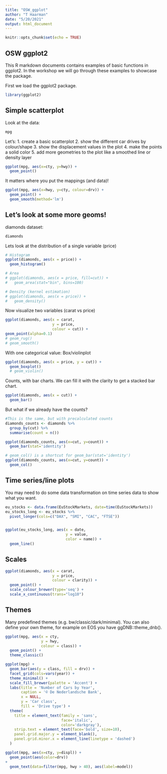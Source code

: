 ```yaml
---
title: "OSW_ggplot"
author: "T Haarman"
date: "5/20/2021"
output: html_document
---
```


```r
knitr::opts_chunk$set(echo = TRUE)
```

## OSW ggplot2

This R markdown documents contains examples of basic functions in ggplot2. In the workshop we will go through these examples to showcase the package. 

First we load the ggplot2 package.

```r
library(ggplot2)
```



## Simple scatterplot

Look at the data:

```r
mpg
```

Let's:
  1. create a basic scatterplot
  2. show the different car drives by colour/shape
  3. show the displacement values in the plot
  4. make the points a solid color
  5. add more geometries to the plot like a smoothed line or density layer

```r
ggplot(mpg, aes(x=cty, y=hwy)) +
  geom_point()

```

It matters where you put the mappings (and data)!

```r
ggplot(mpg, aes(x=hwy, y=cty, colour=drv)) +
  geom_point() +
  geom_smooth(method='lm')
```



## Let's look at some more geoms!

diamonds dataset:
```r
diamonds
```


Lets look at the distribution of a single variable (price)
```r
# Histogram
ggplot(diamonds, aes(x = price)) +
  geom_histogram()

# Area
# ggplot(diamonds, aes(x = price, fill=cut)) +
#   geom_area(stat="bin", bins=100)

# Density (kernel estimation)
# ggplot(diamonds, aes(x = price)) +
#   geom_density()

```




Now visualize two variables (carat vs price)
```r
ggplot(diamonds, aes(x = carat, 
                     y = price, 
                     colour = cut)) +
geom_point(alpha=0.1)  
# geom_rug() 
# geom_smooth()

```

With one categorical value: Box/violinplot
```r

ggplot(diamonds, aes(x = price, y = cut)) +
  geom_boxplot()
  # geom_violin()
```

Counts, with bar charts. We can fill it with the clarity to get a stacked bar chart.

```r
ggplot(diamonds, aes(x = cut)) +
  geom_bar()
```

But what if we already have the counts?
```r
#This is the same, but with precalculated counts
diamonds_counts <- diamonds %>% 
  group_by(cut) %>% 
  summarise(count = n())

ggplot(diamonds_counts, aes(x=cut, y=count)) +
  geom_bar(stat='identity')

# geom_col() is a shortcut for geom_bar(stat='identity')
ggplot(diamonds_counts, aes(x=cut, y=count)) +
  geom_col()

```

## Time series/line plots

You may need to do some data transformation on time series data to show what you want.
```r
eu_stocks <- data.frame(EuStockMarkets, date=time(EuStockMarkets))
eu_stocks_long <- eu_stocks %>% 
  pivot_longer(cols=c("DAX", "SMI", "CAC", "FTSE"))


ggplot(eu_stocks_long, aes(x = date, 
                           y = value,
                           color = name)) +
  geom_line()
```



## Scales
```r
ggplot(diamonds, aes(x = carat, 
                     y = price, 
                     colour = clarity)) +
  geom_point() +
  scale_colour_brewer(type='seq') +
  scale_x_continuous(trans="log10")

```


## Themes
Many predefined themes (e.g. bw/classic/dark/minimal). You can also define your own theme, for example on EOS you have ggDNB::theme_dnb().
```r
ggplot(mpg, aes(x = cty, 
                y = hwy, 
                colour = class)) +
  geom_point() +
  theme_classic()
```

```r
ggplot(mpg) + 
  geom_bar(aes(y = class, fill = drv)) +
  facet_grid(cols=vars(year)) +
  theme_minimal() +
  scale_fill_brewer(palette = 'Accent') +
  labs(title = 'Number of Cars by Year',
       caption = '© De Nederlandsche Bank',
       x = NULL,
       y = 'Car class',
       fill = 'Drive type') +
  theme(
    title = element_text(family = 'sans', 
                         face='italic', 
                         color='darkgray'),
    strip.text = element_text(face='bold', size=10),
    panel.grid.major.y = element_blank(),
    panel.grid.minor.x = element_line(linetype = 'dashed')
  )
```

```r
ggplot(mpg, aes(x=cty, y=displ)) +
  geom_point(aes(color=drv)) 
+
  geom_text(data=filter(mpg, hwy > 40), aes(label=model))
```






